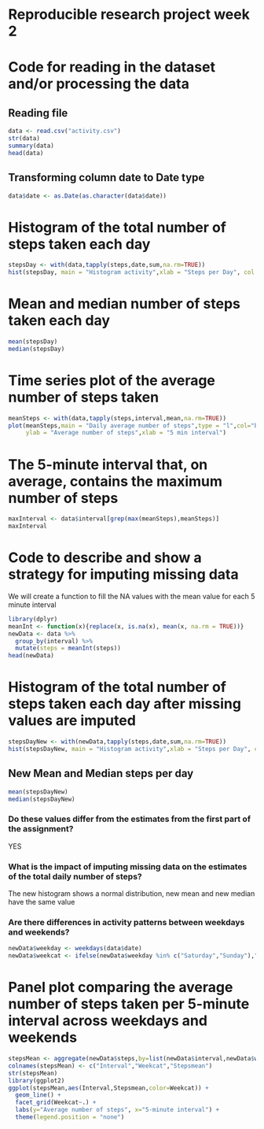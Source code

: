 Reproducible research project week 2
=========
# Code for reading in the dataset and/or processing the data

## Reading file
```r
data <- read.csv("activity.csv")
str(data)
summary(data)
head(data)
```

## Transforming column date to Date type
```r
data$date <- as.Date(as.character(data$date))
```

# Histogram of the total number of steps taken each day
```r
stepsDay <- with(data,tapply(steps,date,sum,na.rm=TRUE))
hist(stepsDay, main = "Histogram activity",xlab = "Steps per Day", col = "red")
```

# Mean and median number of steps taken each day
```r
mean(stepsDay)
median(stepsDay)
```

# Time series plot of the average number of steps taken
```r
meanSteps <- with(data,tapply(steps,interval,mean,na.rm=TRUE))
plot(meanSteps,main = "Daily average number of steps",type = "l",col="blue",
     ylab = "Average number of steps",xlab = "5 min interval")
```

# The 5-minute interval that, on average, contains the maximum number of steps
```r
maxInterval <- data$interval[grep(max(meanSteps),meanSteps)]
maxInterval
```

# Code to describe and show a strategy for imputing missing data

We will create a function to fill the NA values with the mean value for each 5 minute interval
```r
library(dplyr)
meanInt <- function(x){replace(x, is.na(x), mean(x, na.rm = TRUE))}
newData <- data %>% 
  group_by(interval) %>%
  mutate(steps = meanInt(steps))
head(newData)
```

# Histogram of the total number of steps taken each day after missing values are imputed
```r
stepsDayNew <- with(newData,tapply(steps,date,sum,na.rm=TRUE))
hist(stepsDayNew, main = "Histogram activity",xlab = "Steps per Day", col = "red")
```

## New Mean and Median steps per day
```r
mean(stepsDayNew)
median(stepsDayNew)
```

### Do these values differ from the estimates from the first part of the assignment? 
YES  

### What is the impact of imputing missing data on the estimates of the total daily number of steps?  
The new histogram shows a normal distribution, new mean and new median have the same value

### Are there differences in activity patterns between weekdays and weekends?
```r
newData$weekday <- weekdays(data$date)
newData$weekcat <- ifelse(newData$weekday %in% c("Saturday","Sunday"),"Weekend","Weekday")
```

# Panel plot comparing the average number of steps taken per 5-minute interval across weekdays and weekends
```r
stepsMean <- aggregate(newData$steps,by=list(newData$interval,newData$weekcat),mean)
colnames(stepsMean) <- c("Interval","Weekcat","Stepsmean")
str(stepsMean)
library(ggplot2)
ggplot(stepsMean,aes(Interval,Stepsmean,color=Weekcat)) +
  geom_line() +
  facet_grid(Weekcat~.) + 
  labs(y="Average number of steps", x="5-minute interval") + 
  theme(legend.position = "none")
```
